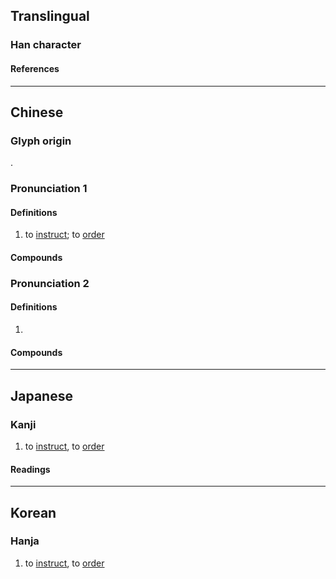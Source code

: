 {{character info}}
==Translingual==

===Han character===
{{Han char|rn=30|rad=口|as=05|sn=8|four=64000|canj=RODI|ids=⿰口付}}

====References====
{{Han ref|kx=0185.100|dkj=03497|dj=0405.040|hdz=10604.050|uh=5490}}

----

==Chinese==
{{zh-forms}}

===Glyph origin===
{{Han etym}}
{{Han compound|口|付|ls=psc|c1=s|c2=p|t1=mouth}}.

===Pronunciation 1===
{{zh-pron
|m=fù,tl=y
|c=fu3,fu6
|h=pfs=
|md=
|mn=hù
|w=
|mc=y
|oc=y
|cat=v
}}

====Definitions====
{{zh-hanzi}}

# to [[instruct]]; to [[order]]

====Compounds====
{{zh-der|吩咐|囑咐}}

===Pronunciation 2===
{{zh-pron
|m=fú
|c=
|h=pfs=
|md=
|mn=
|w=
|mc=
|oc=
|cat=
}}

====Definitions====
{{zh-hanzi}}

# {{zh-hg}} {{n-g|Defined in the historical dictionary {{lang|zh|《字彙補》}} as {{zh-l|*噓}}.}}

====Compounds====
{{zh-der|嘔咐}}

----

==Japanese==

===Kanji===
{{ja-kanji|rs=口05}}

# to [[instruct]], to [[order]]

====Readings====
{{ja-readings|goon=ふ|kanon=ふ|kun=いいつ-ける}}

----

==Korean==

===Hanja===
{{ko-hanja|hangeul=부|rv=bu|mr=pu}}

# to [[instruct]], to [[order]]